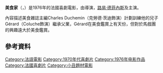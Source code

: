 {{Infobox film
| name           = The Wing or the Thigh
| writer         = {{link-en|克勞德·茨迪|Claude Zidi}}<br>[[Michel_Fabre|Michel Fabre]]
| starring       = [[路易·德菲內斯|路易·德菲內斯]]<br>[[Coluche|Coluche]]<br>[[Julien_Guiomar|Julien Guiomar]]
| director       = 克勞德·茨迪
| producer       = [[Christian_Fechner|Christian Fechner]]
| cinematography = Wladimir Ivanov<br>[[Claude_Renoir|Claude Renoir]]
| editing        = [[Robert_Isnardon|Robert Isnardon]]<br>[[Monique_Isnardon|Monique Isnardon]]
| distributor    = [[Films_Christian_Fechner|Films Christian Fechner]]
| released       = 27 October 1976
| runtime        = 104分鐘
| country        = 法國
| language       = 法文
| gross          = $43,814,670 <ref>http://www.jpbox-office.com/fichfilm.php?id=8092</ref>
}}

'''美食家'''（{{lang-en|'''L'aile ou la cuisse'''}}，{{IPA-fr|lɛ.lu.la.kɥis}}）是1976年的法國喜劇電影，由{{link-en|克勞德·茨迪|Claude Zidi}}導演，[[路易·德菲內斯|路易·德菲內斯]]及{{link-en|Coluche|Coluche}}主演。

內容描述美食雜誌主編Charles Duchemin（克勞德·茨迪飾演）計劃訓練他的兒子Gérard（Coluche飾演）繼承父業，Gérard在美食鑑賞上有天份，但對於馬戲團的興趣遠大於美食鑑賞。

==參考資料==
{{reflist}}

{{電影小作品}}

[[Category:法語電影|Category:法語電影]]
[[Category:1970年代喜劇片|Category:1970年代喜劇片]]
[[Category:1976年电影作品|Category:1976年电影作品]]
[[Category:法國喜劇片|Category:法國喜劇片]]
[[Category:小丑題材電影|Category:小丑題材電影]]